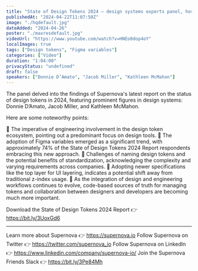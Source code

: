 ```yaml
---
title: "State of Design Tokens 2024 — design systems experts panel, hosted by Supernova"
publishedAt: "2024-04-22T11:07:50Z"
image: "./hqdefault.jpg"
dateAdded: "2024-04-26"
poster: "./maxresdefault.jpg"
videoUrl: "https://www.youtube.com/watch?v=HNEo0dop4oY"
localImages: true
tags: ["Design tokens", "Figma variables"]
categories: ["Video"]
duration: "1:04:00"
privacyStatus: "undefined"
draft: false
speakers: ["Donnie D’Amato", "Jacob Miller", "Kathleen McMahon"]
---
```

The panel delved into the findings of Supernova's latest report on the status of design tokens in 2024, featuring prominent figures in design systems: Donnie D’Amato, Jacob Miller, and Kathleen McMahon. 

Here are some noteworthy points:

🔹 The imperative of engineering involvement in the design token ecosystem, pointing out a predominant focus on design tools.
🔹 The adoption of Figma variables emerged as a significant trend, with approximately 74% of the State of Design Tokens 2024 Report respondents embracing this new approach.
🔹 Challenges of naming design tokens and the potential benefits of standardization, acknowledging the complexity and varying requirements across companies.
🔹 Adopting newer specifications like the top layer for UI layering, indicates a potential shift away from traditional z-index usage.
🔹 As the integration of design and engineering workflows continues to evolve, code-based sources of truth for managing tokens and collaboration between designers and developers are becoming much more important.

Download the State of Design Tokens 2024 Report 👉 https://bit.ly/3UoxGd6

----------
Learn more about Supernova 👉 https://supernova.io
Follow Supernova on Twitter 👉  https://twitter.com/supernova_io
Follow Supernova on LinkedIn 👉 https://www.linkedin.com/company/supernova-io/
Join the Supernova Friends Slack 👉 https://bit.ly/3Pe84Mh
